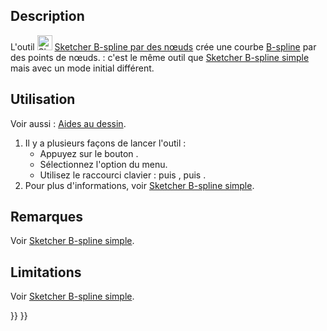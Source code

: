 <languages/>

{{Docnav/fr
|[[Sketcher_CreatePeriodicBSpline/fr|B-spline périodique]]
|[[Sketcher_CreatePeriodicBSplineByInterpolation/fr|B-spline périodique par des nœuds]]
|[[Sketcher_Workbench/fr|Atelier Sketcher]]
|IconL=Sketcher_CreatePeriodicBSpline.svg
|IconR=Sketcher_CreatePeriodicBSplineByInterpolation.svg
|IconC=Workbench_Sketcher.svg
}}

{{GuiCommand/fr
|Name=Sketcher CreateBSplineByInterpolation
|Name/fr=Sketcher B-spline par des nœuds
|MenuLocation=Esquisse → Géometries d'esquisse → Créer une B-spline par des nœuds
|Workbenches=[[Sketcher_Workbench/fr|Sketcher]]
|Shortcut={{KEY|G}} {{KEY|B}} {{KEY|I}}
|Version=0.21
|SeeAlso=[[Sketcher_CreateBSpline/fr|Sketcher B-spline simple]]
}}

==Description== 

L'outil [[Image:Sketcher_CreateBSplineByInterpolation.svg|24px]] [[Sketcher_CreateBSplineByInterpolation/fr|Sketcher B-spline par des nœuds]] crée une courbe [[B-Splines/fr|B-spline]] par des points de nœuds. {{Version/fr|1.0}} : c'est le même outil que [[Sketcher_CreateBSpline/fr|Sketcher B-spline simple]] mais avec un mode initial différent.

<span id="Usage"></span>
==Utilisation== 

Voir aussi : [[Sketcher_Workbench/fr#Aides_au_dessin|Aides au dessin]].

# Il y a plusieurs façons de lancer l'outil :
#* Appuyez sur le bouton {{Button|[[Image:Sketcher_CreateBSplineByInterpolation.svg|16px]] [[Sketcher_CreateBSplineByInterpolation/fr|B-spline par des nœuds]]}}.
#* Sélectionnez l'option {{MenuCommand|Esquisse → Géometries d'esquisse → [[Image:Sketcher_CreateBSplineByInterpolation.svg|16px]] Créer une B-spline par des nœuds}} du menu.
#* Utilisez le raccourci clavier : {{KEY|G}} puis {{KEY|B}}, puis {{KEY|I}}.
# Pour plus d'informations, voir [[Sketcher_CreateBSpline/fr#Utilisation|Sketcher B-spline simple]].

<span id="Notes"></span>
==Remarques==

Voir [[Sketcher_CreateBSpline/fr#Remarques|Sketcher B-spline simple]].

==Limitations== 

Voir [[Sketcher_CreatePeriodicBSpline/fr#Limitations|Sketcher B-spline simple]].


{{Docnav/fr
|[[Sketcher_CreatePeriodicBSpline/fr|B-spline périodique]]
|[[Sketcher_CreatePeriodicBSplineByInterpolation/fr|B-spline périodique par des nœuds]]
|[[Sketcher_Workbench/fr|Atelier Sketcher]]
|IconL=Sketcher_CreatePeriodicBSpline.svg
|IconR=Sketcher_CreatePeriodicBSplineByInterpolation.svg
|IconC=Workbench_Sketcher.svg
}}

{{Sketcher_Tools_navi{{#translation:}}}}
{{Userdocnavi{{#translation:}}}}